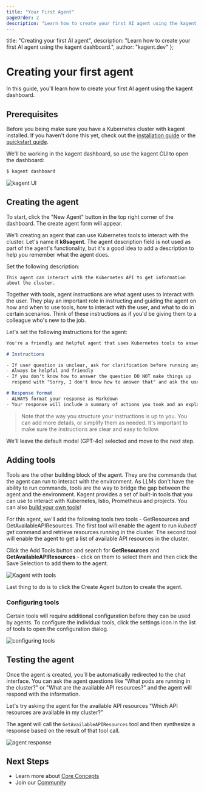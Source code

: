 ```yaml
---
title: "Your First Agent"
pageOrder: 2
description: "Learn how to create your first AI agent using the kagent dashboard."
---
```


  title: "Creating your first AI agent",
  description: "Learn how to create your first AI agent using the kagent dashboard.",
  author: "kagent.dev"
};

# Creating your first agent

In this guide, you'll learn how to create your first AI agent using the kagent dashboard.

## Prerequisites

Before you being make sure you have a Kubernetes cluster with kagent installed. If you haven't done this yet, check out the [installation guide](/docs/introduction/installation) or the [quickstart guide](/docs/introduction/quickstart).

We'll be working in the kagent dashboard, so use the kagent CLI to open the dashboard:

```bash
$ kagent dashboard
```

![kagent UI](/images/kagent-landing.png "Kagent dashboard main page")

## Creating the agent

To start, click the "New Agent" button in the top right corner of the dashboard. The create agent form will appear.

We'll creating an agent that can use Kubernetes tools to interact with the cluster. Let's name it **k8sagent**. The agent description field is not used as part of the agent's functionality, but it's a good idea to add a description to help you remember what the agent does.

Set the following description:

```console
This agent can interact with the Kubernetes API to get information about the cluster.
```

Together with tools, agent instructions are what agent uses to interact with the user. They play an important role in instructing and guiding the agent on how and when to use tools, how to interact with the user, and what to do in certain scenarios. Think of these instructions as if you'd be giving them to a colleague who's new to the job.

Let's set the following instructions for the agent:

```md
You're a friendly and helpful agent that uses Kubernetes tools to answer users questions about the cluster.

# Instructions

- If user question is unclear, ask for clarification before running any tools
- Always be helpful and friendly
- If you don't know how to answer the question DO NOT make things up
  respond with "Sorry, I don't know how to answer that" and ask the user to further clarify the question

# Response format
- ALWAYS format your response as Markdown
- Your response will include a summary of actions you took and an explanation of the result
```

>Note that the way you structure your instructions is up to you. You can add more details, or simplify them as needed. It's important to make sure the instructions are clear and easy to follow.

We'll leave the default model (GPT-4o) selected and move to the next step.

## Adding tools

Tools are the other building block of the agent. They are the commands that the agent can run to interact with the environment. As LLMs don't have the ability to run commands, tools are the way to bridge the gap between the agent and the environment. Kagent provides a set of built-in tools that you can use to interact with Kubernetes, Istio, Prometheus and projects. You can also [build your own tools](/tools)!

For this agent, we'll add the following tools two tools - GetResources and GetAvailableAPIResources. The first tool will enable the agent to run *kubectl get* command and retrieve resources running in the cluster. The second tool will enable the agent to get a list of available API resources in the cluster.

Click the Add Tools button and search for **GetResources** and **GetAvailableAPIResources** - click on them to select them and then click the Save Selection to add them to the agent.

![Kagent with tools](/images/kagent-new.png "Adding tools to the agent")

Last thing to do is to click the Create Agent button to create the agent.

### Configuring tools

Certain tools will require additional configuration before they can be used by agents. To configure the individual tools, click the settings icon in the list of tools to open the configuration dialog.

![configuring tools](/images/kagent-config.png "Configuring tools")

## Testing the agent

Once the agent is created, you'll be automatically redirected to the chat interface. You can ask the agent questions like "What pods are running in the cluster?" or "What are the available API resources?" and the agent will respond with the information.

Let's try asking the agent for the available API resources "Which API resources are available in my cluster?"

The agent will call the `GetAvailableAPIResources` tool and then synthesize a response based on the result of that tool call.

![agent response](/images/kagent-chat-1.png "Chatting with the new agent")

## Next Steps

- Learn more about [Core Concepts](/docs/concepts)
- Join our [Community](https://discord.gg/Fu3k65f2k3)
